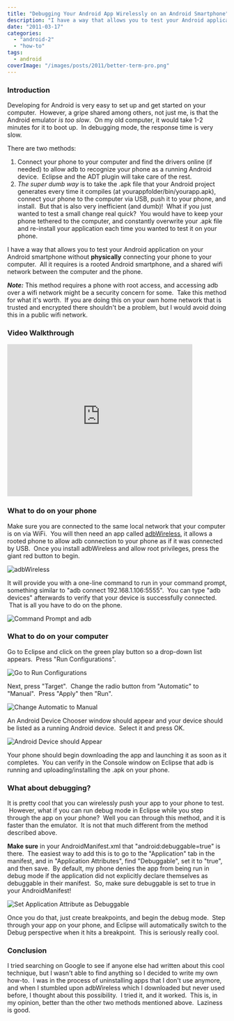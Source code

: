```yaml
---
title: "Debugging Your Android App Wirelessly on an Android Smartphone"
description: "I have a way that allows you to test your Android application on your Android smartphone without physically connecting your phone to your computer.  All it requires is a rooted Android smartphone, and a shared wifi network between the computer and the phone."
date: "2011-03-17"
categories: 
  - "android-2"
  - "how-to"
tags: 
  - android
coverImage: "/images/posts/2011/better-term-pro.png"
---
```


### Introduction

Developing for Android is very easy to set up and get started on your computer.  However, a gripe shared among others, not just me, is that the Android emulator _is too slow_.  On my old computer, it would take 1-2 minutes for it to boot up.  In debugging mode, the response time is very slow.

There are two methods:

1. Connect your phone to your computer and find the drivers online (if needed) to allow adb to recognize your phone as a running Android device.  Eclipse and the ADT plugin will take care of the rest.
2. _The super dumb way_ is to take the .apk file that your Android project generates every time it compiles (at yourappfolder/bin/yourapp.apk), connect your phone to the computer via USB, push it to your phone, and install.  But that is also very inefficient (and dumb)!  What if you just wanted to test a small change real quick?  You would have to keep your phone tethered to the computer, and constantly overwrite your .apk file and re-install your application each time you wanted to test it on your phone.

I have a way that allows you to test your Android application on your Android smartphone without **physically** connecting your phone to your computer.  All it requires is a rooted Android smartphone, and a shared wifi network between the computer and the phone.

**_Note:_** This method requires a phone with root access, and accessing adb over a wifi network might be a security concern for some.  Take this method for what it's worth.  If you are doing this on your own home network that is trusted and encrypted there shouldn't be a problem, but I would avoid doing this in a public wifi network.

### Video Walkthrough

<iframe src="http://www.youtube.com/embed/_LzYDdZI0fo" frameborder="0" width="425" height="349"></iframe>

### What to do on your phone

Make sure you are connected to the same local network that your computer is on via WiFi.  You will then need an app called [adbWireless](https://market.android.com/details?id=siir.es.adbWireless&feature=search_result), it allows a rooted phone to allow adb connection to your phone as if it was connected by USB.  Once you install adbWireless and allow root privileges, press the giant red button to begin.

![adbWireless](/images/posts/2011/adbwireless.jpg)

It will provide you with a one-line command to run in your command prompt, something similar to "adb connect 192.168.1.106:5555".  You can type "adb devices" afterwards to verify that your device is successfully connected.  That is all you have to do on the phone.

![Command Prompt and adb](/images/posts/2011/command-prompt-and-adb.png)

### What to do on your computer

Go to Eclipse and click on the green play button so a drop-down list appears.  Press "Run Configurations".

![Go to Run Configurations](/images/posts/2011/go-to-run-configurations.png)

Next, press "Target".  Change the radio button from "Automatic" to "Manual".  Press "Apply" then "Run".

![Change Automatic to Manual](/images/posts/2011/change-automatic-to-manual.png)

An Android Device Chooser window should appear and your device should be listed as a running Android device.  Select it and press OK.

![Android Device should Appear](/images/posts/2011/android-device-should-appear.png)

Your phone should begin downloading the app and launching it as soon as it completes.  You can verify in the Console window on Eclipse that adb is running and uploading/installing the .apk on your phone.

### What about debugging?

It is pretty cool that you can wirelessly push your app to your phone to test.  However, what if you can run debug mode in Eclipse while you step through the app on your phone?  Well you can through this method, and it is faster than the emulator.  It is not that much different from the method described above.

**Make sure** in your AndroidManifest.xml that "android:debuggable=true" is there.  The easiest way to add this is to go to the "Application" tab in the manifest, and in "Application Attributes", find "Debuggable", set it to "true", and then save.  By default, my phone denies the app from being run in debug mode if the application did not explicitly declare themselves as debuggable in their manifest.  So, make sure debuggable is set to true in your AndroidManifest!

![Set Application Attribute as Debuggable](/images/posts/2011/set-application-attribute-as-debuggable.png)

Once you do that, just create breakpoints, and begin the debug mode.  Step through your app on your phone, and Eclipse will automatically switch to the Debug perspective when it hits a breakpoint.  This is seriously really cool.

### Conclusion

I tried searching on Google to see if anyone else had written about this cool technique, but I wasn't able to find anything so I decided to write my own how-to.  I was in the process of uninstalling apps that I don't use anymore, and when I stumbled upon adbWireless which I downloaded but never used before, I thought about this possibility.  I tried it, and it worked.  This is, in my opinion, better than the other two methods mentioned above.  Laziness is good.
